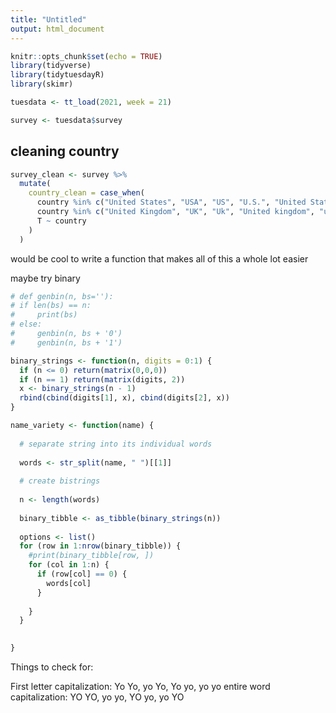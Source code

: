 ```yaml
---
title: "Untitled"
output: html_document
---
```


```r
knitr::opts_chunk$set(echo = TRUE)
library(tidyverse)
library(tidytuesdayR)
library(skimr)
```

```r
tuesdata <- tt_load(2021, week = 21)

survey <- tuesdata$survey
```

## cleaning country

```r
survey_clean <- survey %>% 
  mutate(
    country_clean = case_when(
      country %in% c("United States", "USA", "US", "U.S.", "United States of America", "Usa", "United states", "usa", "Us", "united states", "U.S.A.", "us", "U.S", "United State", "Unites States", "United States of america", "UNITED STATES", "The United States", "United Sates") ~ "United States",
      country %in% c("United Kingdom", "UK", "Uk", "United kingdom", "uk", "united kingdom") ~ "United Kingdom",
      T ~ country
    )
  )
```

would be cool to write a function that makes all of this a whole lot easier

maybe try binary

```r
# def genbin(n, bs=''):
# if len(bs) == n:
#     print(bs)
# else:
#     genbin(n, bs + '0')
#     genbin(n, bs + '1')

binary_strings <- function(n, digits = 0:1) {
  if (n <= 0) return(matrix(0,0,0))
  if (n == 1) return(matrix(digits, 2))
  x <- binary_strings(n - 1)
  rbind(cbind(digits[1], x), cbind(digits[2], x))
}

```


```r
name_variety <- function(name) {
  
  # separate string into its individual words
  
  words <- str_split(name, " ")[[1]]
  
  # create bistrings
  
  n <- length(words)
  
  binary_tibble <- as_tibble(binary_strings(n))
  
  options <- list()
  for (row in 1:nrow(binary_tibble)) {
    #print(binary_tibble[row, ])
    for (col in 1:n) {
      if (row[col] == 0) {
        words[col]
      }
      
    }
  }

  
}


```

Things to check for:

First letter capitalization: Yo Yo, yo Yo, Yo yo, yo yo
entire word capitalization: YO YO, yo yo, YO yo, yo YO











